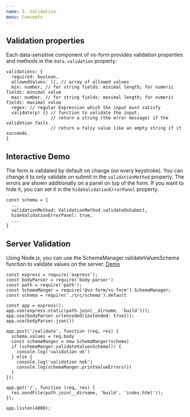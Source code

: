 ```yaml
---
name: 3. Validation
menu: Concepts
---
```



## Validation properties

Each data-sensitive component of vs-form provides validation properties and methods in the `data.validation` property:

    validations: {
      required: boolean,
      allowedValues: [], // array of allowed values
      min: number, // for string fields: minimal length; for numeric fields: minimal value
      max: number, // for string fields: maximal length; for numeric fields: maximal value
      regex: // regular Expression which the input must satisfy
      validate(p) {} // function to validate the input.
                     // return a string (the error message) if the validation fails.
                     // return a falsy value like an empty string if it succeeds.
    }

## Interactive Demo

The form is validated by default on change (on every keystroke). You can change it to only validate on submit in the `validationMethod` property.
The errors are shown additionally on a panel on top of the form. If you want to hide it, you can set it in the `hideValidationErrorPanel` property.

    const schema = {
      ...
      validationMethod: ValidationMethod.validateOnSubmit,
      hideValidationErrorPanel: true,
      ...
    }

<Form schemaName={'validation'} />

## Server Validation

Using Node.js, you can use the SchemaManager.validateValuesSchema function to validate values on the server:
[Demo](todo)

    const express = require('express');
    const bodyParser = require('body-parser')
    const path = require('path');
    const SchemaManger = require('@vs-form/vs-form').SchemaManager;
    const schema = require('./src/schema').default

    const app = express();
    app.use(express.static(path.join(__dirname, 'build')));
    app.use(bodyParser.urlencoded({extended: true}));
    app.use(bodyParser.json())

    app.post('/validate', function (req, res) {
      schema.values = req.body
      const schemaManger = new SchemaManger(schema)
      if (schemaManger.validateValuesSchema()) {
        console.log('validation ok')
      } else {
        console.log('validation nok')
        console.log(schemaManger.printValueErrors())
      }
    });

    app.get('/', function (req, res) {
      res.sendFile(path.join(__dirname, 'build', 'index.html'));
    });

    app.listen(4000);


